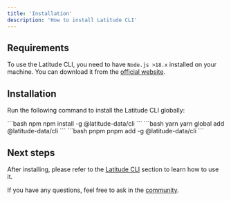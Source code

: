 ```yaml
---
title: 'Installation'
description: 'How to install Latitude CLI'
---
```


## Requirements

To use the Latitude CLI, you need to have `Node.js >18.x` installed on your machine. You can download it from the [official website](https://nodejs.org/).

## Installation

Run the following command to install the Latitude CLI globally:

<CodeGroup>
```bash npm
npm install -g @latitude-data/cli
```
```bash yarn
yarn global add @latitude-data/cli
```
```bash pnpm
pnpm add -g @latitude-data/cli
```
</CodeGroup>

## Next steps

After installing, please refer to the [Latitude CLI](/guides/development/latitude-cli) section to learn how to use it.

If you have any questions, feel free to ask in the [community](https://join.slack.com/t/trylatitude/shared_invite/zt-17dyj4elt-rwM~h2OorAA3NtgmibhnLA).